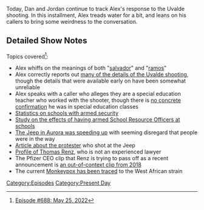{{DEFAULTSORT:
    #_EPISODE_0688:May 25, 2022
}}{{Episode
    | title           = May 25, 2022
    | caption         = Listen to this episode on [https://knowledgefight.libsyn.com/688-may-25-2022 Libsyn] [https://open.spotify.com/episode/4OoOpZKxv1BThWpfp4RaJ5 Spotify], Read the [[Transcript/688: May 25, 2022|Unofficial Transcript]], View discussion on [https://reddit.com/v3qf3b Reddit]
    | episodeNumber   = 688
    | length          = 01:29:58
    | airDate         = June 2, 2022
    | coverageDate    = May 25, 2022
    | episodeType     = [[:Category:Present Day|Present Day]]
    | appearance      = [[Thomas Renz]]
    | previousEpisode = [[687: May 24, 2022]]
    | nextEpisode     = [[689: May 26, 2022]]
}}

{{Stub}}

Today, Dan and Jordan continue to track Alex's response to the Uvalde shooting.  In this installment, Alex treads water for a bit, and leans on his callers to bring some weirdness to the conversation.

==Detailed Show Notes==

Topics covered<ref>[https://knowledgefight.com/research/2022/6/2/episode-688-may-25-2022 Episode #688: May 25, 2022]</ref>:

*Alex whiffs on the meanings of both "[https://www.ancestry.com/name-origin?surname=salvador salvador]" and "[https://www.ancestry.com/name-origin?surname=ramos ramos]"
*Alex correctly reports out [https://www.texastribune.org/2022/05/24/uvalde-texas-school-shooting/ many of the details of the Uvalde shooting], though the details that were available early on have been somewhat unreliable
*Alex speaks with a caller who alleges they are a special education teacher who worked with the shooter, though there is [https://www.washingtonpost.com/nation/2022/05/25/uvalde-texas-school-shooting-gunman/ no concrete confirmation] he was in special education classes
*[https://nces.ed.gov/programs/digest/d18/tables/dt18_233.70.asp Statistics on schools with armed security]
*[https://www.edworkingpapers.com/sites/default/files/ai21-476.pdf Study on the effects of having armed School Resource Officers at schools]
*[https://www.youtube.com/watch?v=aWtY3xX1CqQ The Jeep in Aurora was speeding up] with seeming disregard that people were in the way
*[https://www.9news.com/article/news/crime/sam-young-sentenced-225-protest-shooting/73-58fb3028-e090-4ca1-8c8e-399f307ad574 Article about the protester] who shot at the Jeep
*[https://www.washingtonpost.com/investigations/2021/09/20/vaccine-lawsuits-thomas-renz-covid/ Profile of Thomas Renz], who is not an experienced lawyer
*The Pfizer CEO clip that Renz is trying to pass off as a recent announcement is [https://www.usatoday.com/story/news/factcheck/2022/01/12/fact-check-video-pfizer-ceo-microchip-pill-2018/9155684002/ an out-of-context clip from 2018]
*The current [https://www.bbc.com/news/health-61580089 Monkeypox has been traced] to the West African strain

[[Category:Episodes]]
[[Category:Present Day]]
